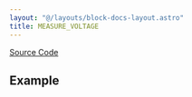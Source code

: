 ```yaml
---
layout: "@/layouts/block-docs-layout.astro"
title: MEASURE_VOLTAGE
---
```



<PythonDocsDisplay docstring={docstring} />

[Source Code](https://github.com/flojoy-ai/blocks/blob/main/blocks/IO/PROTOCOLS/SCPI/MEASURE_VOLTAGE/MEASURE_VOLTAGE.py)

## Example
